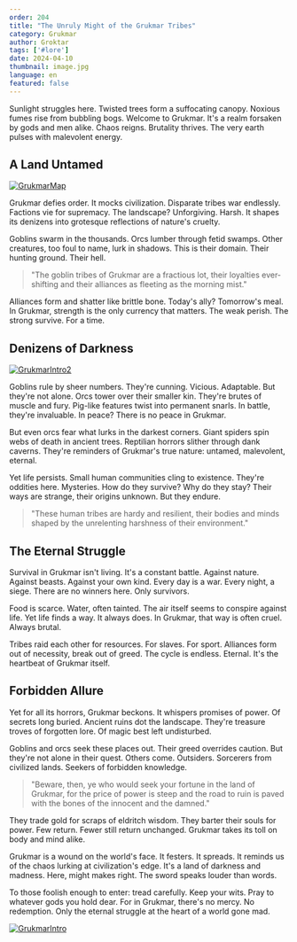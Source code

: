 ```yaml
---
order: 204
title: "The Unruly Might of the Grukmar Tribes"
category: Grukmar
author: Groktar
tags: ['#lore']
date: 2024-04-10
thumbnail: image.jpg
language: en
featured: false
---
```


Sunlight struggles here. Twisted trees form a suffocating canopy. Noxious fumes rise from bubbling bogs. Welcome to Grukmar. It's a realm forsaken by gods and men alike. Chaos reigns. Brutality thrives. The very earth pulses with malevolent energy.

## A Land Untamed

[![GrukmarMap](https://i.imgur.com/rw6EL1Y.png)](https://i.imgur.com/rw6EL1Y.png)

Grukmar defies order. It mocks civilization. Disparate tribes war endlessly. Factions vie for supremacy. The landscape? Unforgiving. Harsh. It shapes its denizens into grotesque reflections of nature's cruelty.

Goblins swarm in the thousands. Orcs lumber through fetid swamps. Other creatures, too foul to name, lurk in shadows. This is their domain. Their hunting ground. Their hell.

> "The goblin tribes of Grukmar are a fractious lot, their loyalties ever-shifting and their alliances as fleeting as the morning mist."

Alliances form and shatter like brittle bone. Today's ally? Tomorrow's meal. In Grukmar, strength is the only currency that matters. The weak perish. The strong survive. For a time.

## Denizens of Darkness

[![GrukmarIntro2](https://i.imgur.com/tORSDal.png)](https://i.imgur.com/tORSDal.png)

Goblins rule by sheer numbers. They're cunning. Vicious. Adaptable. But they're not alone. Orcs tower over their smaller kin. They're brutes of muscle and fury. Pig-like features twist into permanent snarls. In battle, they're invaluable. In peace? There is no peace in Grukmar.

But even orcs fear what lurks in the darkest corners. Giant spiders spin webs of death in ancient trees. Reptilian horrors slither through dank caverns. They're reminders of Grukmar's true nature: untamed, malevolent, eternal.

Yet life persists. Small human communities cling to existence. They're oddities here. Mysteries. How do they survive? Why do they stay? Their ways are strange, their origins unknown. But they endure.

> "These human tribes are hardy and resilient, their bodies and minds shaped by the unrelenting harshness of their environment."

## The Eternal Struggle

Survival in Grukmar isn't living. It's a constant battle. Against nature. Against beasts. Against your own kind. Every day is a war. Every night, a siege. There are no winners here. Only survivors.

Food is scarce. Water, often tainted. The air itself seems to conspire against life. Yet life finds a way. It always does. In Grukmar, that way is often cruel. Always brutal.

Tribes raid each other for resources. For slaves. For sport. Alliances form out of necessity, break out of greed. The cycle is endless. Eternal. It's the heartbeat of Grukmar itself.

## Forbidden Allure

Yet for all its horrors, Grukmar beckons. It whispers promises of power. Of secrets long buried. Ancient ruins dot the landscape. They're treasure troves of forgotten lore. Of magic best left undisturbed.

Goblins and orcs seek these places out. Their greed overrides caution. But they're not alone in their quest. Others come. Outsiders. Sorcerers from civilized lands. Seekers of forbidden knowledge.

> "Beware, then, ye who would seek your fortune in the land of Grukmar, for the price of power is steep and the road to ruin is paved with the bones of the innocent and the damned."

They trade gold for scraps of eldritch wisdom. They barter their souls for power. Few return. Fewer still return unchanged. Grukmar takes its toll on body and mind alike.

Grukmar is a wound on the world's face. It festers. It spreads. It reminds us of the chaos lurking at civilization's edge. It's a land of darkness and madness. Here, might makes right. The sword speaks louder than words.

To those foolish enough to enter: tread carefully. Keep your wits. Pray to whatever gods you hold dear. For in Grukmar, there's no mercy. No redemption. Only the eternal struggle at the heart of a world gone mad.

[![GrukmarIntro](https://i.imgur.com/xTqK5KY.png)](https://i.imgur.com/xTqK5KY.png)